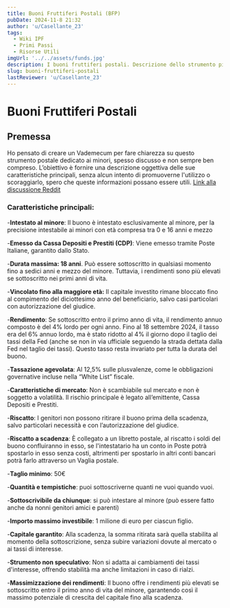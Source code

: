```yaml
---
title: Buoni Fruttiferi Postali (BFP)
pubDate: 2024-11-8 21:32
author: 'u/Casellante_23'
tags:
  - Wiki IPF
  - Primi Passi
  - Risorse Utili
imgUrl: '../../assets/funds.jpg'
description: I buoni fruttiferi postali. Descrizione dello strumento più famoso venduto dalle Poste Italiane.
slug: buoni-fruttiferi-postali
lastReviewer: 'u/Casellante_23'
---
```



# **Buoni Fruttiferi Postali**

## Premessa

Ho pensato di creare un Vademecum per fare chiarezza su questo strumento postale dedicato ai minori, spesso discusso e non sempre ben compreso. 
L’obiettivo è fornire una descrizione oggettiva delle sue caratteristiche principali, senza alcun intento di promuoverne l'utilizzo o scoraggiarlo, 
spero che queste informazioni possano essere utili.
[Link alla discussione Reddit](https://www.reddit.com/r/ItaliaPersonalFinance/comments/1gcvk2b/buono_postale_dedicato_ai_minori_vademecum/)

### Caratteristiche principali:

-**Intestato al minore**: Il buono è intestato esclusivamente al minore, per la precisione intestabile ai minori con età compresa tra 0 e 16 anni e mezzo

-**Emesso da Cassa Depositi e Prestiti (CDP)**: Viene emesso tramite Poste Italiane, garantito dallo Stato.

-**Durata massima: 18 anni**. Può essere sottoscritto in qualsiasi momento fino a sedici anni e mezzo del minore. 
Tuttavia, i rendimenti sono più elevati se sottoscritto nei primi anni di vita.

-**Vincolato fino alla maggiore età:** Il capitale investito rimane bloccato fino al compimento del diciottesimo anno del beneficiario, 
salvo casi particolari con autorizzazione del giudice.

-**Rendimento**: Se sottoscritto entro il primo anno di vita, il rendimento annuo composto è del 4% lordo per ogni anno. 
Fino al 18 settembre 2024, il tasso era del 6% annuo lordo, ma è stato ridotto al 4% il giorno dopo il taglio dei tassi della Fed 
(anche se non in via ufficiale seguendo la strada dettata dalla Fed nel taglio dei tassi). Questo tasso resta invariato per tutta la durata del buono.

-**Tassazione agevolata**: Al 12,5% sulle plusvalenze, come le obbligazioni governative incluse nella “White List” fiscale.

-**Caratteristiche di mercato**: Non è scambiabile sul mercato e non è soggetto a volatilità. Il rischio principale è legato all’emittente, Cassa Depositi e Prestiti.

-**Riscatto**: I genitori non possono ritirare il buono prima della scadenza, salvo particolari necessità e con l’autorizzazione del giudice.

-**Riscatto a scadenza**: È collegato a un libretto postale, al riscatto i soldi del buono confluiranno in esso, se l'intestatario ha un conto in Poste potrà spostarlo in esso senza costi, altrimenti per spostarlo in altri conti bancari potrà farlo attraverso un Vaglia postale.

-**Taglio minimo**: 50€

-**Quantità e tempistiche**: puoi sottoscriverne quanti ne vuoi quando vuoi.

-**Sottoscrivibile da chiunque**: si può intestare al minore (può essere fatto anche da nonni genitori amici e parenti)

-**Importo massimo investibile**: 1 milione di euro per ciascun figlio.

-**Capitale garantito**: Alla scadenza, la somma ritirata sarà quella stabilita al momento della sottoscrizione, senza subire variazioni dovute al mercato o ai tassi di interesse.

-**Strumento non speculativo**: Non si adatta ai cambiamenti dei tassi d'interesse, offrendo stabilità ma anche limitazioni in caso di rialzi.

-**Massimizzazione dei rendimenti**: Il buono offre i rendimenti più elevati se sottoscritto entro il primo anno di vita del minore, garantendo così il massimo potenziale di crescita del capitale fino alla scadenza.


